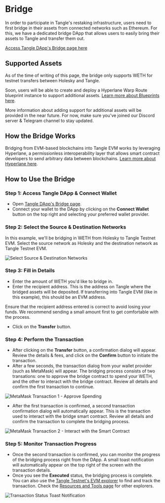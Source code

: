 
# Bridge

In order to participate in Tangle's restaking infrastructure, users need to first bridge in their assets from connected networks such as Ethereum. For this, we have a dedicated bridge DApp that allows users to easily bring their assets to Tangle and transfer them out.

[Access Tangle DApp's Bridge page here](https://app.tangle.tools/bridge)

## Supported Assets

As of the time of writing of this page, the bridge only supports WETH for testnet transfers between Holesky and Tangle.

Soon, users will be able to create and deploy a Hyperlane Warp Route blueprint instance to support additional assets. [Learn more about Blueprints here](/developers/blueprints).

More information about adding support for additional assets will be provided in the near future. For now, make sure you've joined our Discord server & Telegram channel to stay updated.

## How the Bridge Works

Bridging from EVM-based blockchains into Tangle EVM works by leveraging Hyperlane, a permissionless interoperability layer that allows smart contract developers to send arbitrary data between blockchains. [Learn more about Hyperlane here](https://docs.hyperlane.xyz/docs/protocol/protocol-overview).

## How to Use the Bridge

### Step 1: Access Tangle DApp & Connect Wallet

- Open [Tangle DApp's Bridge page](https://app.tangle.tools/bridge).
- Connect your wallet to the DApp by clicking on the **Connect Wallet** button on the top right and selecting your preferred wallet provider.

### Step 2: Select the Source & Destination Networks

In this example, we'll be bridging in WETH from Holesky to Tangle Testnet EVM. Select the source network as Holesky and the destination network as Tangle Testnet EVM.

![Select Source & Destination Networks](/images/restake/bridge/select-networks.png)

### Step 3: Fill in Details

- Enter the amount of WETH you'd like to bridge in.
- Enter the recipient address. This is the address on Tangle where the bridged assets will be deposited. If transferring into Tangle EVM (like in this example), this should be an EVM address.

<Callout type="default">
Ensure that the recipient address entered is correct to avoid losing your funds. We recommend sending a small amount first to get comfortable with the process.
</Callout>

- Click on the **Transfer** button.

### Step 4: Perform the Transaction

- After clicking on the **Transfer** button, a confirmation dialog will appear. Review the details & fees, and click on the **Confirm** button to initiate the transaction.
- After a few seconds, the transaction dialog from your wallet provider (such as MetaMask) will appear. The bridging process consists of two transations: one to approve the bridge contract to spend your WETH, and the other to interact with the bridge contract. Review all details and confirm the first transaction to continue.

![MetaMask Transaction 1 - Approve Spending](/images/restake/bridge/metamask-tx-1.png)

- After the first transaction is confirmed, a second transaction confirmation dialog will automatically appear. This is the transaction used to interact with the bridge smart contract. Review all details and confirm the transaction to complete the bridging process.

![MetaMask Transaction 2 - Interact with the Smart Contract](/images/restake/bridge/metamask-tx-2.png)

### Step 5: Monitor Transaction Progress

- Once the second transaction is confirmed, you can monitor the progress of the bridging process right from the DApp. A small toast notification will automatically appear on the top right of the screen with the transaction details.
- Once you see the **Executed** status, the bridging process is complete. You can also use the [Tangle Testnet's EVM explorer](https://testnet-explorer.tangle.tools/) to find and track the transaction. Check the [Resources and Tools page](/resources) for other explorers.

![Transaction Status Toast Notification](/images/restake/bridge/tx-status-toast.png)
